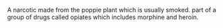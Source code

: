 A narcotic made from the poppie plant which is usually smoked. part of a group of drugs called opiates which includes morphine and heroin.
{{stub}}